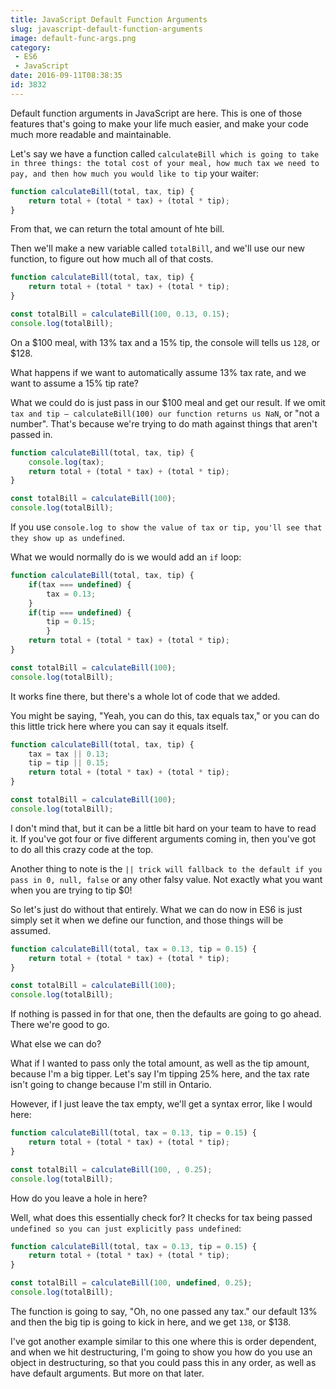 ```yaml
---
title: JavaScript Default Function Arguments
slug: javascript-default-function-arguments
image: default-func-args.png
category:
 - ES6
 - JavaScript
date: 2016-09-11T08:38:35
id: 3832
---
```


Default function arguments in JavaScript are here. This is one of those features that's going to make your life much easier, and make your code much more readable and maintainable.

Let's say we have a function called `calculateBill which is going to take in three things: the total cost of your meal, how much tax we need to pay, and then how much you would like to tip` your waiter:


```js
function calculateBill(total, tax, tip) {
    return total + (total * tax) + (total * tip);
}

```

From that, we can return the total amount of hte bill.

Then we'll make a new variable called `totalBill`, and we'll use our new function, to figure out how much all of that costs.


```js
function calculateBill(total, tax, tip) {
    return total + (total * tax) + (total * tip);
}

const totalBill = calculateBill(100, 0.13, 0.15);
console.log(totalBill);

```

On a $100 meal, with 13% tax and a 15% tip, the console will tells us `128`, or $128.

What happens if we want to automatically assume 13% tax rate, and we want to assume a 15% tip rate?

What we could do is just pass in our $100 meal and get our result. If we omit `tax and tip — calculateBill(100) our function returns us NaN`, or "not a number". That's because we're trying to do math against things that aren't passed in.


```js
function calculateBill(total, tax, tip) {
    console.log(tax);
    return total + (total * tax) + (total * tip);
}

const totalBill = calculateBill(100);
console.log(totalBill);

```

If you use `console.log to show the value of tax or tip, you'll see that they show up as undefined`.

What we would normally do is we would add an `if` loop:


```js
function calculateBill(total, tax, tip) {
    if(tax === undefined) {
        tax = 0.13;
    }
    if(tip === undefined) {
        tip = 0.15;
        }
    return total + (total * tax) + (total * tip);
}

const totalBill = calculateBill(100);
console.log(totalBill);

```

It works fine there, but there's a whole lot of code that we added.

You might be saying, "Yeah, you can do this, tax equals tax," or you can do this little trick here where you can say it equals itself.


```js
function calculateBill(total, tax, tip) {
    tax = tax || 0.13;
    tip = tip || 0.15;
    return total + (total * tax) + (total * tip);
}

const totalBill = calculateBill(100);
console.log(totalBill);

```

I don't mind that, but it can be a little bit hard on your team to have to read it. If you've got four or five different arguments coming in, then you've got to do all this crazy code at the top.

Another thing to note is the `|| trick will fallback to the default if you pass in 0, null, false` or any other falsy value. Not exactly what you want when you are trying to tip $0!

So let's just do without that entirely. What we can do now in ES6 is just simply set it when we define our function, and those things will be assumed.


```js
function calculateBill(total, tax = 0.13, tip = 0.15) {      
    return total + (total * tax) + (total * tip);
}

const totalBill = calculateBill(100);
console.log(totalBill);

```

If nothing is passed in for that one, then the defaults are going to go ahead. There we're good to go.

What else we can do?

What if I wanted to pass only the total amount, as well as the tip amount, because I'm a big tipper. Let's say I'm tipping 25% here, and the tax rate isn't going to change because I'm still in Ontario.

However, if I just leave the tax empty, we'll get a syntax error, like I would here:


```js
function calculateBill(total, tax = 0.13, tip = 0.15) {      
    return total + (total * tax) + (total * tip);
}

const totalBill = calculateBill(100, , 0.25);
console.log(totalBill);

```

How do you leave a hole in here?

Well, what does this essentially check for? It checks for tax being passed `undefined so you can just explicitly pass undefined`:


```js
function calculateBill(total, tax = 0.13, tip = 0.15) {      
    return total + (total * tax) + (total * tip);
}

const totalBill = calculateBill(100, undefined, 0.25);
console.log(totalBill);

```

The function is going to say, "Oh, no one passed any tax." our default 13% and then the big tip is going to kick in here, and we get `138`, or $138.

I've got another example similar to this one where this is order dependent, and when we hit destructuring, I'm going to show you how do you use an object in destructuring, so that you could pass this in any order, as well as have default arguments. But more on that later.